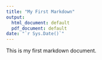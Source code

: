 ---
title: "My First Markdown"
output:
  html_document: default
  pdf_document: default
date: "`r Sys.Date()`"
---
This is my first markdown document.